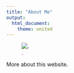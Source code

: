 ```yaml
---
title: "About Me"
output: 
  html_document:
    theme: united
---
```


![.](images/team.png)

More about this website.
